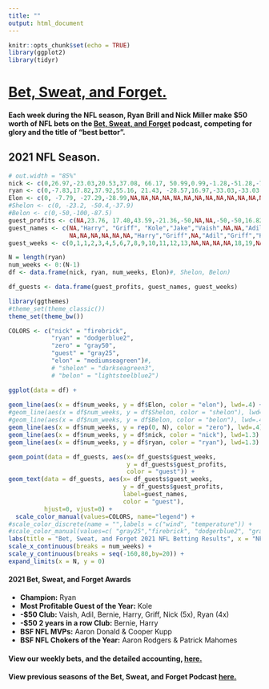 ```yaml
---
title: ""
output: html_document
---
```


```r
knitr::opts_chunk$set(echo = TRUE)
library(ggplot2)
library(tidyr)
```

# [Bet, Sweat, and Forget.](https://open.spotify.com/show/1bABVhkwnd3sDaBSZLC0oY)

#### Each week during the NFL season, Ryan Brill and Nick Miller make $50 worth of NFL bets on the [Bet, Sweat, and Forget](https://open.spotify.com/show/1bABVhkwnd3sDaBSZLC0oY) podcast, competing for glory and the title of "best bettor". 

## 2021 NFL Season.


```r
# out.width = "85%"
nick <- c(0,26.97,-23.03,20.53,37.08, 66.17, 50.99,0.99,-1.28,-51.28,-75.03,-88.28,-90.5,-119.42,-29.04,-41.54,-41.54,-41.54,-41.54,2.83,-51.34,-101.34,-96.54)
ryan <- c(0,-7.83,17.82,37.92,55.16, 21.43, -28.57,16.97,-33.03,-33.03,-50.13,-39.27,-89.27,-89.48,-109.4,-159.4,-159.4,-159.4,-63.95,6.04,-18.96, -63.23,-54.14)
Elon <- c(0, -7.79, -27.29,-28.99,NA,NA,NA,NA,NA,NA,NA,NA,NA,NA,NA,NA,NA,NA,NA,NA,NA,NA,NA)
#Shelon <- c(0, -23.2, -50.4,-37.9)
#Belon <- c(0,-50,-100,-87.5)
guest_profits <- c(NA,23.76, 17.40,43.59,-21.36,-50,NA,NA,-50,-50,16.82,NA,-50,NA,NA,NA,NA,NA,NA,-2.27,15.05,NA,-39,-50,-5)
guest_names <- c(NA,"Harry", "Griff", "Kole","Jake","Vaish",NA,NA,"Adil","Bernie","Frank",NA,"Harry",
                 NA,NA,NA,NA,NA,NA,"Harry","Griff",NA,"Adil","Griff","Harry")
guest_weeks <- c(0,1,1,2,3,4,5,6,7,8,9,10,11,12,13,NA,NA,NA,NA,18,19,NA,21,22,22)

N = length(ryan)
num_weeks <- 0:(N-1)
df <- data.frame(nick, ryan, num_weeks, Elon)#, Shelon, Belon)

df_guests <- data.frame(guest_profits, guest_names, guest_weeks)

library(ggthemes)
#theme_set(theme_classic())
theme_set(theme_bw())

COLORS <- c("nick" = "firebrick", 
            "ryan" = "dodgerblue2",
            "zero" = "gray50",
            "guest" = "gray25",
            "elon" = "mediumseagreen")#,
            # "shelon" = "darkseagreen3",
            # "belon" = "lightsteelblue2")

ggplot(data = df) +
  
geom_line(aes(x = df$num_weeks, y = df$Elon, color = "elon"), lwd=.4) +
#geom_line(aes(x = df$num_weeks, y = df$Shelon, color = "shelon"), lwd=.4) +
#geom_line(aes(x = df$num_weeks, y = df$Belon, color = "belon"), lwd=.4) +
geom_line(aes(x = df$num_weeks, y = rep(0, N), color = "zero"), lwd=.4) +
geom_line(aes(x = df$num_weeks, y = df$nick, color = "nick"), lwd=1.3) +
geom_line(aes(x = df$num_weeks, y = df$ryan, color = "ryan"), lwd=1.3) +

geom_point(data = df_guests, aes(x= df_guests$guest_weeks, 
                                 y = df_guests$guest_profits, 
                                 color = "guest")) +
geom_text(data = df_guests, aes(x= df_guests$guest_weeks, 
                                y = df_guests$guest_profits, 
                                label=guest_names, 
                                color = "guest"),
          hjust=0, vjust=0) +
  scale_color_manual(values=COLORS, name="legend") +
#scale_color_discrete(name = "",labels = c("wind", "temperature")) + 
#scale_color_manual(values=c( "gray25","firebrick", "dodgerblue2", "gray65", "green", "green", "green")) +
labs(title = "Bet, Sweat, and Forget 2021 NFL Betting Results", x = "NFL Week Number", y = "Cumulative Profit, USD", color="") +
scale_x_continuous(breaks = num_weeks) +
scale_y_continuous(breaks = seq(-160,80,by=20)) +
expand_limits(x = N, y = 0)
```

#### 2021 Bet, Sweat, and Forget Awards
* **Champion:** Ryan 
* **Most Profitable Guest of the Year:** Kole
* **-$50 Club:** Vaish, Adil, Bernie, Harry, Griff, Nick (5x), Ryan (4x)
* **-$50 2 years in a row Club:** Bernie, Harry
* **BSF NFL MVPs:** Aaron Donald & Cooper Kupp
* **BSF NFL Chokers of the Year:** Aaron Rodgers & Patrick Mahomes

<!---
* **Most Entertaining Guest of the Year:** Jerry
* **Most Improved Bettor:** Griffin 
--->

#### View our weekly bets, and the detailed accounting, [here.](https://docs.google.com/spreadsheets/d/1IU1Dw72FoYQJVTqJl-prHRBDOvDPqIjvmUKVmu3dCXQ/edit#gid=0)

#### View previous seasons of the Bet, Sweat, and Forget Podcast [here.](/bsf/bsf_prev_szns/)
